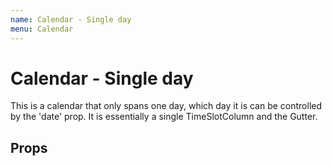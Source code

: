 ```yaml
---
name: Calendar - Single day
menu: Calendar
---
```



# Calendar - Single day

This is a calendar that only spans one day, which day it is can be controlled by the 'date' prop. It is essentially a single TimeSlotColumn and the Gutter.

## Props

<Props of={SingleDayCalendar} />